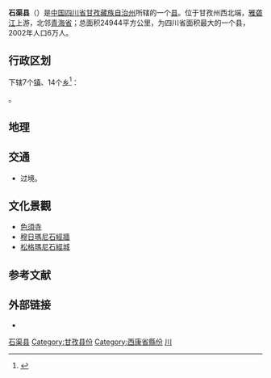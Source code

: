 {{Infobox China County
|Belong          =  [[四川省|四川省]][[甘孜藏族自治州|甘孜藏族自治州]]
}}

'''石渠县'''（{{bo|z=སེར་ཤུལ་རྫོང|w=ser shul rdzong|p=Sêrxü Zong}}）是[[中国|中国]][[四川省|四川省]][[甘孜藏族自治州|甘孜藏族自治州]]所辖的一个[[县|县]]。位于甘孜州西北端，[[雅砻江|雅砻江]]上游，北邻[[青海省|青海省]]；总面积24944平方公里，为四川省面积最大的一个县，2002年人口6万人。

== 行政区划 ==
{{PAGENAMEBASE}}下辖7个[[行政建制镇|镇]]、14个[[乡_(中华人民共和国)|乡]]<ref>{{PRC admin/ref sgc|51/33/32}}</ref>：

{{PRC admin/children|51/33/32}}。

==地理==
{{Weather box|width=auto
|collapsed   =  1
|open        =  
|metric first=y
|single line=y 
|location =  石渠(1981−2010)
|Jan high C = -2.5
|Feb high C = -0.5
|Mar high C = 3.1
|Apr high C = 6.8
|May high C = 10.6
|Jun high C = 13.7
|Jul high C = 15.6
|Aug high C = 15.2
|Sep high C = 12.7
|Oct high C = 7.3
|Nov high C = 1.8
|Dec high C = -1.5
|year high C = 

|Jan mean C =  -11.7
|Feb mean C =  -8.8
|Mar mean C =  -4.5
|Apr mean C = -0.4
|May mean C = 3.5
|Jun mean C = 7.1
|Jul mean C = 9.0
|Aug mean C = 8.1
|Sep mean C = 5.3
|Oct mean C = -0.3
|Nov mean C = -7.1
|Dec mean C = -11.2
|year mean C =  

|Jan low C =-20.0
|Feb low C = -16.7
|Mar low C =-11.2
|Apr low C = -6.3
|May low C = -2.3
|Jun low C = 1.9
|Jul low C = 3.4
|Aug low C = 2.2
|Sep low C = -0.1
|Oct low C = -5.8
|Nov low C = -14.3
|Dec low C = -19.7
|year low C =  

| Jan humidity  =	45
| Feb humidity  =	45
| Mar humidity  =	48
| Apr humidity  =	54
| May humidity  =	63
| Jun humidity  =	69
| Jul humidity  =	70
| Aug humidity  =	71
| Sep humidity  =	72
| Oct humidity  =	67
| Nov humidity  =	54
| Dec humidity  =	46
| year humidity  =	

|precipitation colour = green
|Jan precipitation mm =  6.5
|Feb precipitation mm =  9.3
|Mar precipitation mm = 14.2
|Apr precipitation mm =  25.1
|May precipitation mm = 58.0
|Jun precipitation mm =  107.0
|Jul precipitation mm = 114.1
|Aug precipitation mm = 92.5
|Sep precipitation mm =  86.2
|Oct precipitation mm =  42.1
|Nov precipitation mm =  6.2
|Dec precipitation mm =3.7
|source 1 = 中国气象数据网<ref name = Cityintro>{{cite web| url = https://data.cma.cn/data/weatherBk.html| script-title = zh: 石渠- 气象数据 -中国气象数据网| publisher = Weather China| language = zh-cn| access-date = 2012-06-17| archive-date = 2021-02-19| archive-url = https://web.archive.org/web/20210219231518/http://data.cma.cn/data/weatherBk.html| dead-url = no}}</ref>
}}
== 交通 ==
* {{中国国道名|345}}过境。

== 文化景觀 ==
* [[色須寺|色須寺]]
* [[穆日瑪尼石經牆|穆日瑪尼石經牆]]
* [[松格瑪尼石經城|松格瑪尼石經城]]

== 参考文献 ==
{{reflist}}

== 外部链接 ==
* {{Official website|http://www.shiqu.gov.cn/|name=石渠县人民政府}}

{{石渠县行政区划}}
{{甘孜藏族自治州行政区划}}
{{四川行政区划}}
{{国家级贫困县|前}}

[[Category:石渠县|]]
[[Category:甘孜县份|Category:甘孜县份]]
[[Category:西康省縣份|Category:西康省縣份]]
[[Category:原国家级贫困县|川]]